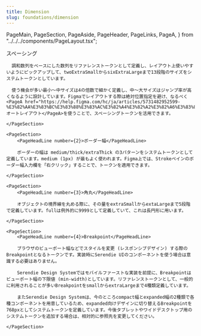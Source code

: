 ```yaml
---
title: Dimension
slug: foundations/dimension
---
```


  PageMain,
  PageSection,
  PageAside,
  PageHeader,
  PageLinks,
  PageA,
} from "../../../components/PageLayout.tsx";

<PageHeader>
	<IndexPageHeader title={frontmatter.title} illustType="C" description={'スペーシングやボーダー幅、角丸など、寸法にまつわるデザイントークンです。レスポンシブデザインにおけるBreakpointも取り扱います。'} />
</PageHeader>
<PageMain>
	<PageSection>
      <PageHeadLine number={1}>スペーシング</PageHeadLine>

      調和数列をベースにした数列をリファレンストークンとして定義し、レイアウト上使いやすいようにピックアップして、twoExtraSmallからsixExtraLargeまで13段階のサイズをシステムトークンとしています。

      使う機会が多い最小〜中サイズは4の倍数で細かく定義し、中〜大サイズはジャンプ率が高くなるように設計しています。Figmaでレイアウトする際は絶対位置指定を避け、なるべく<PageA href="https://help.figma.com/hc/ja/articles/5731482952599-%E3%82%AA%E3%83%BC%E3%83%88%E3%83%AC%E3%82%A4%E3%82%A2%E3%82%A6%E3%83%88%E3%81%AE%E4%BD%BF%E7%94%A8">オートレイアウト</PageA>を使うことで、スペーシングトークンを活用できます。

    </PageSection>

    <PageSection>
    	<PageHeadLine number={2}>ボーダー幅</PageHeadLine>

        ボーダーの幅は medium/thick/extraThick の3パターンをシステムトークンとして定義しています。medium (1px) が最もよく使われます。Figma上では、Strokeペインのボーダー幅入力欄を「右クリック」することで、トークンを適用できます。

    </PageSection>

    <PageSection>
    	<PageHeadLine number={3}>角丸</PageHeadLine>

        オブジェクトの境界線を丸める際に、その量をextraSmallからextaLargeまで5段階で定義しています。fullは例外的に9999として定義していて、これは長円形に用います。

    </PageSection>

    <PageSection>
    	<PageHeadLine number={4}>Breakpoint</PageHeadLine>

        ブラウザのビューポート幅などでスタイルを変更 (レスポンシブデザイン) する際のBreakpointとなるトークンです。実装時にSerendie UIのコンポーネントを使う場合は意識する必要はありません。

        Serendie Design Systemではモバイルファーストな実装を前提に、Breakpointはビューポート幅の下限値 (min-width)としています。リファレンストークンとして、一般的に利用されることが多いBreakpointをsmallからextraLargeまで4種類定義しています。

        またSerendie Design Systemは、今のところcompact幅とexpanded幅の2種類で各種コンポーネントを用意しているため、expanded向けデザインに切り替えるBreakpointを768pxとしてシステムトークンを定義しています。今後タブレットやワイドデスクトップ用のシステムトークンを追加する場合は、相対的に参照先を変更してください。

    </PageSection>

</PageMain>
